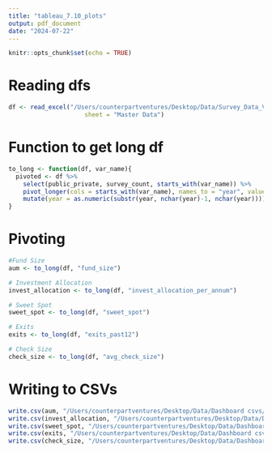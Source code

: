 ```yaml
---
title: "tableau_7.10_plots"
output: pdf_document
date: "2024-07-22"
---
```


```r
knitr::opts_chunk$set(echo = TRUE)
```

# Reading dfs
```r
df <- read_excel("/Users/counterpartventures/Desktop/Data/Survey_Data_V3.21.xlsx", 
                     sheet = "Master Data")
```


# Function to get long df
```r
to_long <- function(df, var_name){
  pivoted <- df %>%
    select(public_private, survey_count, starts_with(var_name)) %>%
    pivot_longer(cols = starts_with(var_name), names_to = "year", values_to = "aum") %>%
    mutate(year = as.numeric(substr(year, nchar(year)-1, nchar(year))))
}
```

# Pivoting
```r
#Fund Size
aum <- to_long(df, "fund_size")

# Investment Allocation
invest_allocation <- to_long(df, "invest_allocation_per_annum")

# Sweet Spot
sweet_spot <- to_long(df, "sweet_spot")

# Exits
exits <- to_long(df, "exits_past12") 

# Check Size
check_size <- to_long(df, "avg_check_size")
```

# Writing to CSVs
```r
write.csv(aum, "/Users/counterpartventures/Desktop/Data/Dashboard csvs/fund_size_long.csv")
write.csv(invest_allocation, "/Users/counterpartventures/Desktop/Data/Dashboard csvs/invest_allocation_long.csv")
write.csv(sweet_spot, "/Users/counterpartventures/Desktop/Data/Dashboard csvs/sweet_spot_long.csv")
write.csv(exits, "/Users/counterpartventures/Desktop/Data/Dashboard csvs/exits_long.csv")
write.csv(check_size, "/Users/counterpartventures/Desktop/Data/Dashboard csvs/check_size_long.csv")
```





